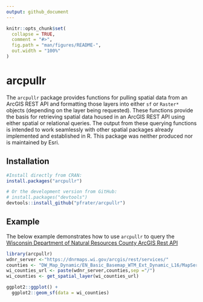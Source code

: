 ```yaml
---
output: github_document
---
```


<!-- README.md is generated from README.Rmd. Please edit that file -->

```r
knitr::opts_chunk$set(
  collapse = TRUE,
  comment = "#>",
  fig.path = "man/figures/README-",
  out.width = "100%"
)
```

# arcpullr

<!-- badges: start -->
<!-- badges: end -->


The `arcpullr` package provides functions for pulling spatial data from an ArcGIS REST API and formatting those layers into either `sf` or `Raster*` objects (depending on the layer being requested). These functions provide the basis for retrieving spatial data housed in an ArcGIS REST API using either spatial or relational queries. The output from these querying functions is intended to work seamlessly with other spatial packages already implemented and established in R. This package was neither produced nor is maintained by Esri.


## Installation

``` r
#Install directly from CRAN:
install.packages("arcpullr")

# Or the development version from GitHub:
# install.packages("devtools")
devtools::install_github("pfrater/arcpullr")
```

## Example

The below example demonstrates how to use `arcpullr` 
to query the [Wisconsin Department of Natural Resources County
ArcGIS Rest API](https://dnrmaps.wi.gov/arcgis/rest/services//DW_Map_Dynamic/EN_Basic_Basemap_WTM_Ext_Dynamic_L16/MapServer/3)

```r
library(arcpullr)
wdnr_server <-"https://dnrmaps.wi.gov/arcgis/rest/services/"
counties <- "DW_Map_Dynamic/EN_Basic_Basemap_WTM_Ext_Dynamic_L16/MapServer/3"
wi_counties_url <- paste(wdnr_server,counties,sep ="/")
wi_counties <- get_spatial_layer(wi_counties_url)

ggplot2::ggplot() +
  ggplot2::geom_sf(data = wi_counties)
```

